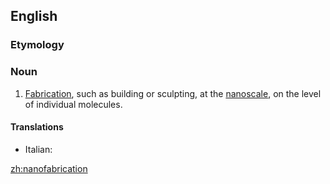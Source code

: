 ==English==

===Etymology===
{{prefix|nano|fabrication|lang=en}}

===Noun===
{{en-noun}}

# [[fabrication|Fabrication]], such as building or sculpting, at the [[nanoscale]], on the level of individual molecules.

====Translations====
{{trans-top}}
* Italian: {{t|it|nanofabbricazione|f}}
{{trans-mid}}
{{trans-bottom}}

[[zh:nanofabrication]]